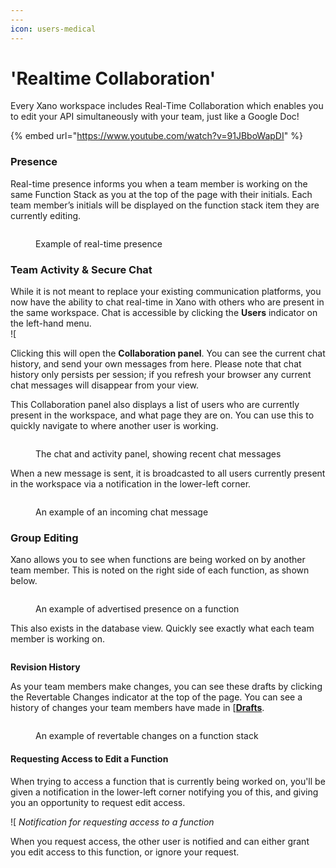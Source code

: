 ```yaml
---
---
icon: users-medical
---
```


# 'Realtime Collaboration'

Every Xano workspace includes Real-Time Collaboration which enables you to edit your API simultaneously with your team, just like a Google Doc!&#x20;

{% embed url="https://www.youtube.com/watch?v=91JBboWapDI" %}

### Presence

Real-time presence informs you when a team member is working on the same Function Stack as you at the top of the page with their initials. Each team member’s initials will be displayed on the function stack item they are currently editing.&#x20;

<figure><img src="..//assets/image (1).png" alt=""><figcaption><p>Example of real-time presence</p></figcaption></figure>



### Team Activity & Secure Chat

While it is not meant to replace your existing communication platforms, you now have the ability to chat real-time in Xano with others who are present in the same workspace. Chat is accessible by clicking the **Users** indicator on the left-hand menu.\
![[](<../.gitbook/assets/CleanShot 2023-01-03 at 15.26.42@2x.png>)

Clicking this will open the **Collaboration panel**. You can see the current chat history, and send your own messages from here. Please note that chat history only persists per session; if you refresh your browser any current chat messages will disappear from your view.

This Collaboration panel also displays a list of users who are currently present in the workspace, and what page they are on. You can use this to quickly navigate to where another user is working.

<figure><img src="..//assets/CleanShot 2023-01-03 at 15.35.53@2x.png" alt=""><figcaption><p>The chat and activity panel, showing recent chat messages</p></figcaption></figure>

When a new message is sent, it is broadcasted to all users currently present in the workspace via a notification in the lower-left corner.

<figure><img src="..//assets/CleanShot 2023-01-03 at 15.33.24@2x.png" alt=""><figcaption><p>An example of an incoming chat message</p></figcaption></figure>

### Group Editing

Xano allows you to see when functions are being worked on by another team member. This is noted on the right side of each function, as shown below.

<figure><img src="..//assets/CleanShot 2023-01-03 at 16.31.43@2x.png" alt=""><figcaption><p>An example of advertised presence on a function</p></figcaption></figure>

This also exists in the database view. Quickly see exactly what each team member is working on.

<figure><img src="..//assets/CleanShot 2023-07-31 at 11.47.43@2x.png" alt=""><figcaption></figcaption></figure>

**Revision History**

As your team members make changes, you can see these drafts by clicking the Revertable Changes indicator at the top of the page. You can see a history of changes your team members have made in [[**Drafts**](../the-function-stack/building-with-visual-development/#creating-a-draft).

<figure><img src="..//assets/CleanShot 2023-01-03 at 16.36.18@2x.png" alt=""><figcaption><p>An example of revertable changes on a function stack</p></figcaption></figure>

#### Requesting Access to Edit a Function

When trying to access a function that is currently being worked on, you'll be given a notification in the lower-left corner notifying you of this, and giving you an opportunity to request edit access.

![[](<../.gitbook/assets/CleanShot 2023-01-03 at 16.33.19@2x.png>) _Notification for requesting access to a function_

When you request access, the other user is notified and can either grant you edit access to this function, or ignore your request.

<figure><img src="..//assets/CleanShot 2023-01-03 at 16.34.38@2x.png" alt=""><figcaption></figcaption></figure>
